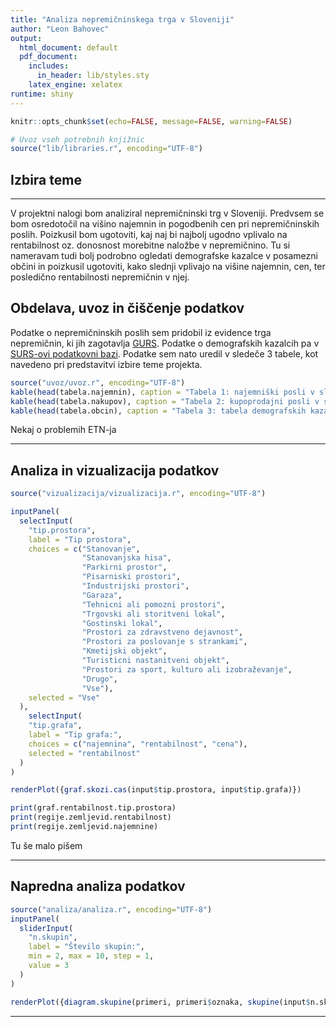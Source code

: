 ```yaml
---
title: "Analiza nepremičninskega trga v Sloveniji"
author: "Leon Bahovec"
output:
  html_document: default
  pdf_document:
    includes:
      in_header: lib/styles.sty
    latex_engine: xelatex
runtime: shiny
---
```


```r
knitr::opts_chunk$set(echo=FALSE, message=FALSE, warning=FALSE)

# Uvoz vseh potrebnih knjižnic
source("lib/libraries.r", encoding="UTF-8")

```


## Izbira teme

***
V projektni nalogi bom analiziral nepremičninski trg v Sloveniji. Predvsem se bom osredotočil na višino najemnin in pogodbenih cen pri nepremičninskih poslih. Poizkusil  bom ugotoviti, kaj naj bi najbolj ugodno vplivalo na rentabilnost oz. donosnost morebitne naložbe v nepremičnino. Tu si nameravam tudi bolj podrobno ogledati demografske kazalce v posamezni občini in poizkusil ugotoviti, kako slednji vplivajo na višine najemnin, cen, ter posledično rentabilnosti nepremičnin v njej.



## Obdelava, uvoz in čiščenje podatkov

Podatke o nepremičninskih poslih sem pridobil iz evidence trga nepremičnin, ki jih zagotavlja [GURS](https://egp.gu.gov.si/egp/). Podatke o demografskih kazalcih pa v [SURS-ovi podatkovni bazi](https://pxweb.stat.si/SiStatData/pxweb/sl/Data/Data/2640010S.px/). Podatke sem nato uredil v sledeče 3 tabele, kot navedeno pri predstavitvi izbire teme projekta.



```r
source("uvoz/uvoz.r", encoding="UTF-8")
kable(head(tabela.najemnin), caption = "Tabela 1: najemniški posli v sloveniji 2013 - 2020")
kable(head(tabela.nakupov), caption = "Tabela 2: kupoprodajni posli v sloveniji 2013 - 2020")
kable(head(tabela.obcin), caption = "Tabela 3: tabela demografskih kazalcev občin 2013 - 2020")
```

Nekaj o problemih ETN-ja


***

## Analiza in vizualizacija podatkov



```r

source("vizualizacija/vizualizacija.r", encoding="UTF-8")


```


```r
inputPanel(
  selectInput(
    "tip.prostora",
    label = "Tip prostora",
    choices = c("Stanovanje", 
                "Stanovanjska hisa", 
                "Parkirni prostor", 
                "Pisarniski prostori", 
                "Industrijski prostori", 
                "Garaza",
                "Tehnicni ali pomozni prostori",
                "Trgovski ali storitveni lokal",
                "Gostinski lokal", 
                "Prostori za zdravstveno dejavnost",
                "Prostori za poslovanje s strankami",
                "Kmetijski objekt",
                "Turisticni nastanitveni objekt",
                "Prostori za sport, kulturo ali izobraževanje",
                "Drugo",
                "Vse"),
    selected = "Vse"
  ),
    selectInput(
    "tip.grafa",
    label = "Tip grafa:",
    choices = c("najemnina", "rentabilnost", "cena"),
    selected = "rentabilnost"
  )
)

```


```r
renderPlot({graf.skozi.cas(input$tip.prostora, input$tip.grafa)})
```



```r
print(graf.rentabilnost.tip.prostora)
print(regije.zemljevid.rentabilnost)
print(regije.zemljevid.najemnine)
```

Tu še malo pišem


***

## Napredna analiza podatkov

```r
source("analiza/analiza.r", encoding="UTF-8")
inputPanel(
  sliderInput(
    "n.skupin",
    label = "Število skupin:",
    min = 2, max = 10, step = 1,
    value = 3
  )
)

renderPlot({diagram.skupine(primeri, primeri$oznaka, skupine(input$n.skupin), input$n.skupin)})

```

***


